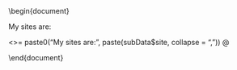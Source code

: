 \documentclass{article}
\usepackage[T1]{fontenc}

\begin{document}
\title{<<title>>=
       paste0("Report for ", o)
       @}

\maketitle

My sites are:

<<sites>>=
paste0("My sites are: ", paste(subData$site, collapse = ", "))
@

\end{document}